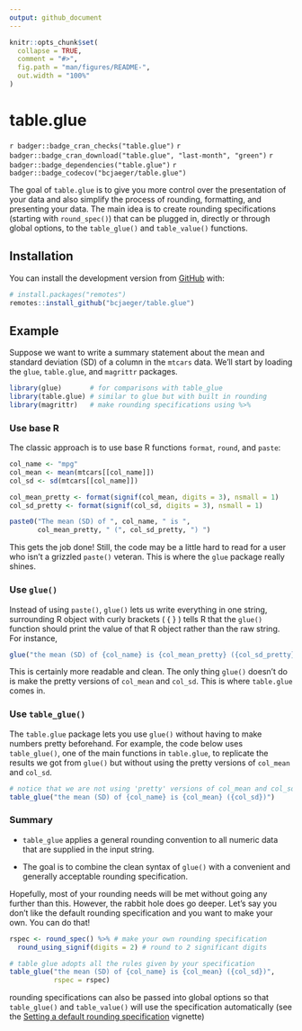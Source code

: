 ```yaml
---
output: github_document
---
```


<!-- README.md is generated from README.Rmd. Please edit that file -->

```r
knitr::opts_chunk$set(
  collapse = TRUE,
  comment = "#>",
  fig.path = "man/figures/README-",
  out.width = "100%"
)
```

# table.glue

<!-- badges: start -->
`r badger::badge_cran_checks("table.glue")`
`r badger::badge_cran_download("table.glue", "last-month", "green")`
`r badger::badge_dependencies("table.glue")`
`r badger::badge_codecov("bcjaeger/table.glue")`
<!-- badges: end -->

<!-- Note: 
for code coverage, go to
https://www.r-bloggers.com/2017/06/how-to-add-code-coverage-codecov-to-your-r-package/ and follow instructions
-->

The goal of `table.glue` is to give you more control over the presentation of your data and also simplify the process of rounding, formatting, and presenting your data. The main idea is to create rounding specifications (starting with `round_spec()`) that can be plugged in, directly or through global options, to the `table_glue()` and `table_value()` functions. 

## Installation

<!-- You can install the released version of table.glue from [CRAN](https://CRAN.R-project.org) with: -->

<!-- ``` r -->
<!-- install.packages("table.glue") -->
<!-- ``` -->

You can install the development version from [GitHub](https://github.com/) with:

``` r
# install.packages("remotes")
remotes::install_github("bcjaeger/table.glue")
```
## Example

Suppose we want to write a summary statement about the mean and standard deviation (SD) of a column in the `mtcars` data. We'll start by loading the `glue`, `table.glue`, and `magrittr` packages.

```r

library(glue)       # for comparisons with table_glue
library(table.glue) # similar to glue but with built in rounding
library(magrittr)   # make rounding specifications using %>%

```

### Use base R

The classic approach is to use base R functions `format`, `round`, and `paste`:

```r

col_name <- "mpg"
col_mean <- mean(mtcars[[col_name]])
col_sd <- sd(mtcars[[col_name]])

col_mean_pretty <- format(signif(col_mean, digits = 3), nsmall = 1)
col_sd_pretty <- format(signif(col_sd, digits = 3), nsmall = 1)

paste0("The mean (SD) of ", col_name, " is ", 
       col_mean_pretty, " (", col_sd_pretty, ") ")

```

This gets the job done! Still, the code may be a little hard to read for a user who isn't a grizzled `paste()` veteran. This is where the `glue` package really shines. 

### Use `glue()`

Instead of using `paste()`, `glue()` lets us write everything in one string, surrounding R object with curly brackets ( { } ) tells R that the `glue()` function should print the value of that R object rather than the raw string. For instance,  

```r

glue("the mean (SD) of {col_name} is {col_mean_pretty} ({col_sd_pretty})")

```

This is certainly more readable and clean. The only thing `glue()` doesn't do is make the pretty versions of `col_mean` and `col_sd`. This is where `table.glue` comes in.

### Use `table_glue()`

The `table.glue` package lets you use `glue()` without having to make numbers pretty beforehand. For example, the code below uses `table_glue()`, one of the main functions in `table.glue`, to replicate the results we got from `glue()` but without using the pretty versions of `col_mean` and `col_sd`. 

```r

# notice that we are not using 'pretty' versions of col_mean and col_sd
table_glue("the mean (SD) of {col_name} is {col_mean} ({col_sd})")

```

### Summary

- `table_glue` applies a general rounding convention to all numeric data that are supplied in the input string. 

- The goal is to combine the clean syntax of `glue()` with a convenient and generally acceptable rounding specification. 

Hopefully, most of your rounding needs will be met without going any further than this. However, the rabbit hole does go deeper. Let's say you don't like the default rounding specification and you want to make your own. You can do that!

```r

rspec <- round_spec() %>% # make your own rounding specification
  round_using_signif(digits = 2) # round to 2 significant digits

# table glue adopts all the rules given by your specification
table_glue("the mean (SD) of {col_name} is {col_mean} ({col_sd})", 
           rspec = rspec)

```

rounding specifications can also be passed into global options so that `table_glue()` and `table_value()` will use the specification automatically (see the [Setting a default rounding specification](https://bcjaeger.github.io/table.glue/articles/default_rounder.html) vignette)



